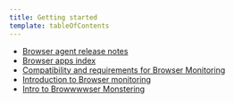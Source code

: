 ```yaml
---
title: Getting started
template: tableOfContents
---
```


* [Browser agent release notes](/docs/browser/new-relic-browser/getting-started/browser-agent-release-notes)
* [Browser apps index](/docs/browser/new-relic-browser/getting-started/browser-apps-index)
* [Compatibility and requirements for Browser Monitoring](/docs/browser/new-relic-browser/getting-started/compatibility-requirements-browser-monitoring)
* [Introduction to Browser monitoring](/docs/browser/new-relic-browser/getting-started/introduction-browser-monitoring)
* [Intro to Browwwwser Monstering](/docs/browser/new-relic-browser/getting-started/TEST-PAGE-Browser)
